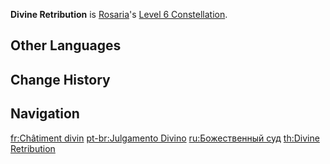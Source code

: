 {{Constellation Infobox
|image       = Constellation Divine Retribution.png
|description = [[Rites of Termination]]'s attack decreases opponents' {{Color|Physical RES}} by 20% for 10s.
|level       = 6
|character   = Rosaria
|utility1    = Physical RES Reduction
}}
'''Divine Retribution''' is [[Rosaria]]'s [[Level 6 Constellation]].

==Other Languages==
{{Other Languages
|en      = Divine Retribution
|zhs     = 代行裁判
|zhs_rm  = Dàixíng Cáipàn
|zht     = 代行裁判
|zht_rm  = Dàixíng Cáipàn
|zh_tl   = 
|ja      = 代行裁判
|ja_rm   = Daikou Saiban{{Assumed}}
|ja_tl   = Judgement Execution{{Sino}}
|ko      = 재판의 대행인
|ko_rm   = Jaepan-ui Daehaeng'in
|ko_tl   = Proxy of Judgement
|es      = Juicio divino
|es_tl   = Divine Judgment
|fr      = Châtiment divin
|fr_tl   = Divine Punishment
|ru      = Божественный суд
|ru_tl   = Divine Judgment
|th      = Divine Retribution
|vi      = Thay Trời Hành Đạo
|vi_tl   = The Hand of Gods
|de      = Im Namen der Götter
|de_tl   = In the Name of the Gods
|id      = Divine Retribution
|pt      = Julgamento Divino
|pt_tl   = Divine Judgment
|tr      = İlahi Ceza
|tr_tl   = 
|it      = Punizione divina
|it_tl   = Divine Punishment
}}

==Change History==
{{Change History|1.4}}

==Navigation==
{{Talent Navbox|Rosaria}}

[[fr:Châtiment divin]]
[[pt-br:Julgamento Divino]]
[[ru:Божественный суд]]
[[th:Divine Retribution]]